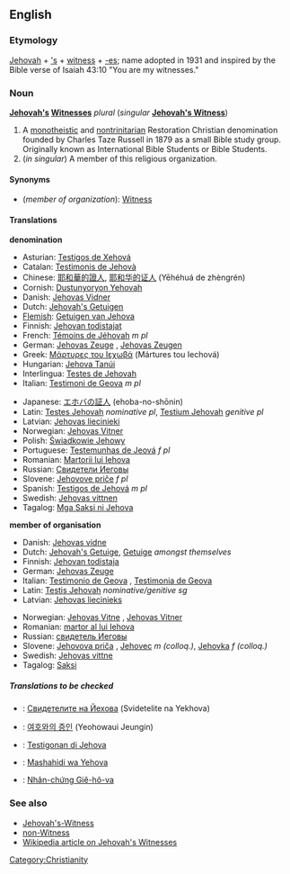 ==English==

===Etymology===
[[Jehovah]] + [['s]] + [[witness]] + [[-es]]; name adopted in 1931 and inspired by the Bible verse of Isaiah 43:10 "You are my witnesses."

===Noun===
'''[[Jehovah]][['s]] [[Witness]]es''' ''plural'' (''singular'' '''[[Jehovah's Witness]]''')

# A [[monotheistic]] and [[nontrinitarian]] Restoration Christian denomination founded by Charles Taze Russell in 1879 as a small Bible study group. Originally known as International Bible Students or Bible Students.
# (''in singular'') A member of this religious organization.

====Synonyms====
*(''member of organization''): [[Witness]]

====Translations====

'''denomination'''
{{top}}
*Asturian: [[Testigos de Xehová]]
*Catalan: [[Testimonis de Jehovà]]
*Chinese: [[耶和華的證人]], [[耶和华的证人]] (Yēhéhuá de zhèngrén)
*Cornish: [[Dustunyoryon Yehovah]]
*Danish: [[Jehovas Vidner]] {{n}} {{p}}
*Dutch: [[Jehovah's Getuigen]] {{p}}
*[[Flemish]]: [[Getuigen van Jehova]] {{p}}
*Finnish: [[Jehovan todistajat]]
*French: [[Témoins de Jéhovah]] ''m pl''
*German: [[Jehovas Zeuge]] {{s}}, [[Jehovas Zeugen]] {{p}}
*Greek: [[Μάρτυρες του Ιεχωβά]] (Mártures tou Iechová) {{p}}
*Hungarian: [[Jehova Tanúi]] {{p}}
*Interlingua: [[Testes de Jehovah]] {{p}}
*Italian: [[Testimoni de Geova]] ''m pl''
{{mid}}
*Japanese: [[エホバの証人]] (ehoba-no-shōnin)
*Latin: [[Testes Jehovah]] ''nominative pl'', [[Testium Jehovah]] ''genitive pl''
*Latvian: [[Jehovas liecinieki]] {{p}}
*Norwegian: [[Jehovas Vitner]] {{n}}
*Polish: [[Świadkowie Jehowy]] {{p}}
*Portuguese: [[Testemunhas de Jeová]] ''f pl''
*Romanian: [[Martorii lui Iehova]]
*Russian: [[Свидетели Иеговы]] {{m}} {{p}}
*Slovene: [[Jehovove priče]] ''f pl''
*Spanish: [[Testigos de Jehová]] ''m pl''
*Swedish: [[Jehovas vittnen]]
*Tagalog: [[Mga Saksi ni Jehova]]
{{bottom}}

'''member of organisation'''
{{top}}
*Danish: [[Jehovas vidne]] {{n}}
*Dutch: [[Jehovah's Getuige]], [[Getuige]] ''amongst themselves'' 
*Finnish: [[Jehovan todistaja]]
*German: [[Jehovas Zeuge]] {{s}}
*Italian: [[Testimonio de Geova]] {{m}}, [[Testimonia de Geova]] {{f}}
*Latin: [[Testis Jehovah]] ''nominative/genitive sg''
*Latvian: [[Jehovas liecinieks]]
{{mid}}
*Norwegian: [[Jehovas Vitne]] {{n}}, [[Jehovas Vitner]] {{p}}
*Romanian: [[martor al lui Iehova]]
*Russian: [[свидетель Иеговы]] {{m}}
*Slovene: [[Jehovova priča]] {{f}}, [[Jehovec]] ''m (colloq.)'', [[Jehovka]] ''f (colloq.)'' 
*Swedish: [[Jehovas vittne]]
*Tagalog: [[Saksi]]
{{bottom}}

=====Translations to be checked=====
{{checktrans}}
*{{ttbc|Bulgarian}}: [[Свидетелите на Йехова]] (Svidetelite na Yekhova)
*{{ttbc|Korean}}: [[여호와의 증인]] (Yeohowaui Jeungin)
*{{ttbc|Papiamento}}: [[Testigonan di Jehova]]
*{{ttbc|Swahili}}: [[Mashahidi wa Yehova]]
*{{ttbc|Vietnamese}}: [[Nhân-chứng Giê-hô-va]]

===See also===
*[[Jehovah's-Witness]]
*[[non-Witness]]
*[[w:Jehovah's_Witnesses|Wikipedia article on Jehovah's Witnesses]]

[[Category:Christianity]]